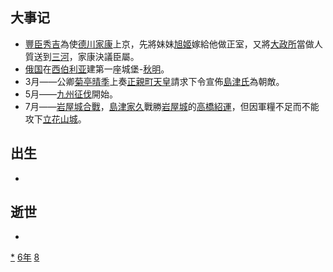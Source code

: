 {{yearTOC|1586|明'''[[万历|万历]]十四年'''；越南莫朝'''[[端泰|端泰]]元年'''，后黎朝'''[[光興_(越南)|光興]]九年'''；日本'''[[天正_(日本)|天正]]十四年'''}}
== 大事记 ==
* [[豐臣秀吉|豐臣秀吉]]為使[[德川家康|德川家康]]上京，先將妹妹[[旭姬|旭姬]]嫁給他做正室，又將[[大政所|大政所]]當做人質送到[[三河|三河]]，家康決議臣屬。
* [[俄国|俄国]]在[[西伯利亚|西伯利亚]]建第一座城堡-[[秋明|秋明]]。
* 3月——公卿[[菊亭晴季|菊亭晴季]]上奏[[正親町天皇|正親町天皇]]請求下令宣佈[[島津氏|島津氏]]為朝敵。
* 5月——[[九州征伐|九州征伐]]開始。
* 7月——[[岩屋城合戰|岩屋城合戰]]，[[島津家久|島津家久]]戰勝[[岩屋城|岩屋城]]的[[高橋紹運|高橋紹運]]，但因軍糧不足而不能攻下[[立花山城|立花山城]]。

== 出生 ==
*

== 逝世 ==
{{Wikisource year mention}}
*

[[Category:1586年|*]]
[[Category:1580年代|6年]]
[[Category:16世纪各年|8]]